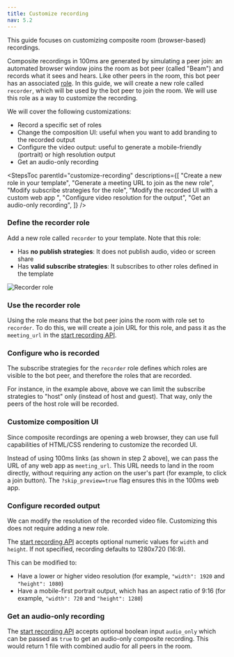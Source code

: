 ```yaml
---
title: Customize recording
nav: 5.2
---
```



This guide focuses on customizing composite room (browser-based) recordings.

Composite recordings in 100ms are generated by simulating a peer join: an automated browser window joins the room as bot peer (called "Beam") and records what it sees and hears. Like other peers in the room, this bot peer has an associated [role](../../../../concepts/v2/concepts/templates-and-roles/overview). In this guide, we will create a new role called `recorder`, which will be used by the bot peer to join the room. We will use this role as a way to customize the recording.

We will cover the following customizations:

- Record a specific set of roles
- Change the composition UI: useful when you want to add branding to the recorded output
- Configure the video output: useful to generate a mobile-friendly (portrait) or high resolution output
- Get an audio-only recording

<StepsToc
    parentId="customize-recording"
    descriptions={[
        "Create a new role in your template",
        "Generate a meeting URL to join as the new role",
        "Modify subscribe strategies for the role",
        "Modify the recorded UI with a custom web app ",
        "Configure video resolution for the output",
        "Get an audio-only recording",
    ]}
/>

<StepsContainer id="customize-recording">

### Define the recorder role

Add a new role called `recorder` to your template. Note that this role:

- Has **no publish strategies**: It does not publish audio, video or screen share
- Has **valid subscribe strategies**: It subscribes to other roles defined in the template

![Recorder role](/docs/v2/recorder-role.png)

### Use the recorder role

Using the role means that the bot peer joins the room with role set to `recorder`. To do this, we will create a join URL for this role, and pass it as the `meeting_url` in the [start recording API](./overview).

<MeetingUrlConfig />

### Configure who is recorded

The subscribe strategies for the `recorder` role defines which roles are visible to the bot peer, and therefore the roles that are recorded.

For instance, in the example above, above we can limit the subscribe strategies to "host" only (instead of host and guest). That way, only the peers of the host role will be recorded.

### Customize composition UI

Since composite recordings are opening a web browser, they can use full capabilities of HTML/CSS rendering to customize the recorded UI.

Instead of using 100ms links (as shown in step 2 above), we can pass the URL of any web app as `meeting_url`. This URL needs to land in the room directly, without requiring any action on the user's part (for example, to click a join button). The `?skip_preview=true` flag ensures this in the 100ms web app.

### Configure recorded output

We can modify the resolution of the recorded video file. Customizing this does not require adding a new role.

The [start recording API](./overview) accepts optional numeric values for `width` and `height`. If not specified, recording defaults to 1280x720 (16:9).

This can be modified to:

- Have a lower or higher video resolution (for example, `"width": 1920` and `"height": 1080`)
- Have a mobile-first portrait output, which has an aspect ratio of 9:16 (for example, `"width": 720` and `"height": 1280`)

### Get an audio-only recording

The [start recording API](./overview) accepts optional boolean input `audio_only` which can be passed as `true` to get an audio-only composite recording. This would return 1 file with combined audio for all peers in the room.

</StepsContainer>

